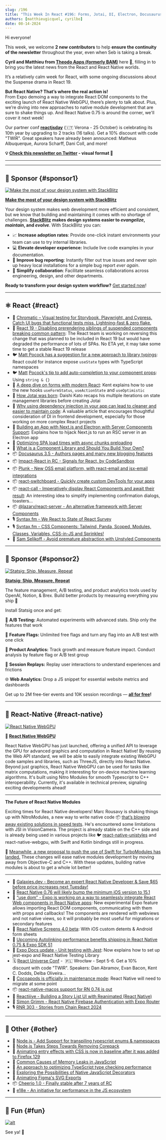 ```yaml
---
slug: /196
title: "This Week In React #196: Forms, Jotai, DI, Electron, Docusaurus, Signals, Plunk, React-Server, Switchboard, React-Call, RN WebGPU, Nitro Modules, use dom, macOS, Screens, Autolinking, Cocoapods, Corepack, Node.js, TypeScript..."
authors: [matthieugicquel, cyrilbo]
date: 08-14-2024
---
```


Hi everyone!

This week, we welcome **2 new contributors** to help **ensure the continuity of the newsletter** throughout the year, even when Seb is taking a break.

**Cyril and Matthieu from [Theodo Apps (formerly BAM)](https://apps.theodo.com/?utm_source=thisweekinreact)** here 👋, filling in to bring you the latest news from the React and React Native worlds.

It’s a relatively calm week for React, with some ongoing discussions about the Suspense drama in React 19.

**But React Native? That’s where the real action is!**\
From Expo demoing a way to integrate React DOM components to the exciting launch of React Native WebGPU, there’s plenty to talk about. Plus, we’re diving into new approaches to native module development that are sure to shake things up. And React Native 0.75 is around the corner, we'll cover it next week!

Our partner conf **[reactjsday](https://2024.reactjsday.it/?utm_source=thisweekinreact)** (🇮🇹 Verona - 25 October) is celebrating its 10th year by upgrading to 2 tracks (16 talks). Get a 10% discount with code "TWIR". Great speakers have already been announced: Matheus Albuquerque, Aurora Scharff, Dani Coll, and more!

<!-- truncate -->

**💡 [Check this newsletter on Twitter](https://slo.im/thread) - visual format 🎨**

---


<Support />

---

## 💸 Sponsor {#sponsor1}

[![Make the most of your design system with StackBlitz](/emails/issues/196/StackBlitz.jpg)](https://stackblitz.com/design-systems?utm_source=twir&utm_medium=primary)

**[Make the most of your design system with StackBlitz](https://stackblitz.com/design-systems?utm_source=twir&utm_medium=primary)**

Your design system makes web development more efficient and consistent, but we know that building and maintaining it comes with no shortage of challenges. [**StackBlitz**](https://stackblitz.com/) **makes design systems easier to _evangelize_, _maintain_, and _evolve_**. With StackBlitz you can:

- 📈 **Increase adoption rates**: Provide one-click instant environments your team can use to try internal libraries.
- 💻 **Elevate developer experience:** Include live code examples in your documentation.
- 🐛 **Improve bug reporting**: Instantly filter out true issues and never spin up heavy local installations for a simple bug report _ever again_.
- 🤝 **Simplify collaboration**: Facilitate seamless collaborations across engineering, design, and other departments.

**Ready to transform your design system workflow?** [Get started now](https://stackblitz.com/design-systems)!

---

## ⚛️ React {#react}

- 💸 [Chromatic – Visual testing for Storybook, Playwright, and Cypress. Catch UI bugs that functional tests miss. Lightning-fast & zero flake.](https://www.chromatic.com/features/visual-test?utm_source=thisweekinreact&utm_medium=quick_link&utm_campaign=q3_2024)
- 👀 [React 19 - Disabling prerendering siblings of suspended components breaking common pattern](https://github.com/facebook/react/issues/29898): The React team is working on reversing this change that was planned to be included in React 19 but would have degraded the performance of lots of SPAs. No ETA yet, it may take some time to get a stable React 19 release
- 🐦 [Matt Pocock has a suggestion for a new approach to library typings](https://x.com/mattpocockuk/status/1821124980043636841): React could for instance expose `useState` types with TypeScript namespaces
- 🐦 [Matt](https://x.com/mattpocockuk/status/1821926395380986219) [Pocock](https://x.com/mattpocockuk/status/1821124980043636841)['s tip to add auto-completion to your component props](https://x.com/mattpocockuk/status/1821926395380986219): Using `string & {}`
- 📜 [A deep dive on forms with modern React](https://www.epicreact.dev/react-forms): Kent explains how to use the new hooks `​​useFormStatus`, `useActionState` and `useOptimistic`
- 📜 [How Jotai was born](https://blog.axlight.com/posts/how-jotai-was-born/): Daishi Kato recaps his multiple iterations on state management libraries before creating Jotai
- 📜 [Why using dependency injection in your app can lead to cleaner and easier to maintain code](https://codedrivendevelopment.com/posts/dependency-injection-in-react): A valuable article that encourages thoughtful consideration of DI in frontend development, especially for those working on more complex React projects
- 📜 [Building an App with Next.js and Electron with Server Components Support](https://www.saybackend.com/blog/03-electron-nextjs-ssr): Explains how to hijack Next.js to run an RSC server in an Electron app
- 📜 [Optimizing SPA load times with async chunks preloading](https://mmazzarolo.com/blog/2024-08-13-async-chunk-preloading-on-load/)
- 📜 [What is a Component Library and Should You Build Your Own?](https://component-odyssey.com/articles/10-what-is-a-library-should-you-build-your-own)
- 📦 [Docusaurus 3.5 - Authors pages and many new blogging features](https://docusaurus.io/blog/releases/3.5)
- 📦 [Impact-React in RC - Signals for React, by CodeSandbox](https://impact-react.dev)
- 📦 [Plunk - New OSS email platform, with react-email and jsx-email integrations](https://www.useplunk.com/)
- 📦 [react-switchboard - Quickly create custom DevTools for your apps](https://github.com/coryhouse/react-switchboard)
- 📦 [react-call - Imperatively display React Components and await their result](https://github.com/desko27/react-call): An interesting idea to simplify implementing confirmation dialogs, toasters…
- 📦 [@lazarv/react-server - An alternative framework with Server Components](https://react-server.dev/)
- 🎙️ [Syntax.fm - We React to State of React Survey](https://syntax.fm/show/805/we-react-to-state-of-react-survey)
- 🎙️ [Syntax.fm - CSS Components: Tailwind, Panda, Scoped, Modules, Classes, Variables, CSS-in-JS and Sprinkles!](https://syntax.fm/show/807/css-components-tailwind-panda-scoped-modules-classes-variables-css-in-js-and-sprinkles)
- 🎥 [Sam Selikoff - Avoid premature abstraction with Unstyled Components](https://www.youtube.com/watch?v=9iJK-Vl6PhE)

<SubscribeFormEmbed placement="middle" />

---

## 💸 Sponsor {#sponsor2}

[![Statsig: Ship, Measure, Repeat](/emails/issues/196/statsig.jpg)](https://statsig.com/?utm_campaign=this-week-in-react&utm_source=sponsorships&utm_medium=email&utm_content=website)

**[Statsig: Ship, Measure, Repeat](https://statsig.com/?utm_campaign=this-week-in-react&utm_source=sponsorships&utm_medium=email&utm_content=website)**

The feature management, A/B testing, and product analytics tools used by OpenAI, Notion, & Brex. Build better products by measuring everything you ship 🚀

Install Statsig once and get:

🧪 **A/B Testing:** Automated experiments with advanced stats. Ship only the features that work

🚩 **Feature Flags:** Unlimited free flags and turn any flag into an A/B test with one click

🥇 **Product Analytics:** Track growth and measure feature impact. Conduct analysis by feature flag or A/B test group

🎥 **Session Replays:** Replay user interactions to understand experiences and frictions

🌐 **Web Analytics:** Drop a JS snippet for essential website metrics and dashboards

Get up to 2M free-tier events and 10K session recordings — [**all for free**](https://statsig.com/?utm_campaign=this-week-in-react&utm_source=sponsorships&utm_medium=email&utm_content=website)**!**

---

## 📱 React-Native {#react-native}

[![React Native WebGPU](/emails/issues/196/rn-webgpu.jpg)](https://www.youtube.com/watch?v=i-DGY98cTjk)

**🎥 [React Native WebGPU](https://www.youtube.com/watch?v=i-DGY98cTjk)**

React Native WebGPU has just launched, offering a unified API to leverage the GPU for advanced graphics and computation in React Native! By reusing the Web API standard, we will be able to easily integrate existing WebGPU code samples and libraries, such as ThreeJS, directly into React Native.
Beyond just graphics, React Native WebGPU can be used for tasks like matrix computations, making it interesting for on-device machine learning algorithms. It's built using Nitro Modules for smooth Typescript to C++ interoperability. Currently, it's available in technical preview, signaling exciting developments ahead!

---

**The Future of React Native Modules**

Exciting times for React Native developers! Marc Rousavy is shaking things up with NitroModules, a new way to write native code 📦 [that’s blowing away existing solutions in speed tests](https://github.com/mrousavy/NitroBenchmarks). He's encountered some limitations with JSI in VisionCamera. The project is already stable on the C++ side and is already being used in various projects like 🐦 [react-native-unistyles](https://x.com/jpudysz/status/1822541758137303233) and react-native-webgpu, with Swift and Kotlin bindings still in progress.

👀 [Meanwhile, a new proposal to push the use of Swift for TurboModules has landed.](https://github.com/okwasniewski/discussions-and-proposals/blob/22edd2c7853aaf2ee654b57f4521e43d668103fb/proposals/0000-swift-turbo-modules.md) These changes will ease native modules development by moving away from Objective-C and C++. With these updates, building native modules is about to get a whole lot better!

---

- 💸 [Galaxies.dev - Become an expert React Native Developer & Save $65 before price increases next Tuesday!](https://galaxies.dev/subscription?utm_campaign=announcement&utm_medium=price-updates&utm_source=thisweekinreact.com)
- 👀 [React Native 0.76 will likely bump the minimum iOS version to 15.1](https://github.com/react-native-community/discussions-and-proposals/discussions/812)
- 👀 [“use dom” - Expo is working on a way to seamlessly integrate React Web components in React Native apps](https://docs.expo.dev/guides/dom-components/): New experimental Expo feature allows importing React DOM components, communicating with them with props and callbacks! The components are rendered with webviews and not native views, so it will probably be most useful for migrations or secondary features
- 👀 [React Native Screens 4.0 beta](https://github.com/software-mansion/react-native-screens/releases/tag/4.0.0-beta.0): With iOS custom detents & Android form sheets
- 👀 [Upcoming Autolinking performance benefits shipping in React Native 0.75 & Expo SDK 51](https://github.com/react-native-community/discussions-and-proposals/discussions/814)
- 📖 [Expo Docs update - Unit testing with Jest](https://docs.expo.dev/develop/unit-testing/): Now explains how to set up jest-expo and React Native Testing Library
- 🗓️ [React Universe Conf](https://www.reactuniverseconf.com/?utm_source=thisweekinreact) -  🇵🇱 Wrocław - Sept 5-6. Get a 10% discount with code "TWIR". Speakers: Dan Abramov, Evan Bacon, Kent C. Dodds, Delba Oliveira...
- 📜 [Cocoapods is officially in maintenance mode](https://blog.cocoapods.org/CocoaPods-Support-Plans/): React Native will need to migrate at some point
- 📦 [react-native-macos support for RN 0.74 is out](https://github.com/microsoft/react-native-macos/releases/tag/v0.74.1)
- 🎥 [Reactiiive - Building a Story List UI with Reanimated (React Native)](https://www.youtube.com/watch?v=NNRym_f8JsA)
- 🎥 [Simon Grimm - React Native Firebase Authentication with Expo Router](https://www.youtube.com/watch?v=BsOik6ycGqk)
- 🎙️ [RNR 303 - Stories from Chain React 2024](https://www.reactnativeradio.com/episodes/rnr-303-stories-from-chain-react-2024)

---

## 🔀 Other {#other}

- 👀 [Node.js - Add Support for transpiling typescript enums & namespaces](https://github.com/nodejs/node/pull/54283)
- 📜 [Node.js Takes Steps Towards Removing Corepack](https://socket.dev/blog/node-js-takes-steps-towards-removing-corepack?utm_medium=feed)
- 📜 [Animating entry effects with CSS is now in baseline after it was added to Firefox 129](https://web.dev/blog/baseline-entry-animations?hl=en)
- 📜 [Common Causes of Memory Leaks in JavaScript](https://www.trevorlasn.com/blog/common-causes-of-memory-leaks-in-javascript/)
- 📜 [An approach to optimizing TypeScript type checking performance](https://www.edgedb.com/blog/an-approach-to-optimizing-typescript-type-checking-performance#how-do-we-quantify-the-type-checker-s-workload)
- 📜 [Exploring the Possibilities of Native JavaScript Decorators](https://frontendmasters.com/blog/exploring-the-possibilities-of-native-javascript-decorators/?ref=cms.macarthur.me)
- 📜 [Animating Figma's SVG Exports](https://courses.nan.fyi/blog/svg/animating-figma-exports)
- 📦 [Cheerio 1.0 - Finally stable after 7 years of RC](https://cheerio.js.org/blog/cheerio-1.0)
- 🔗 [e18e - An initiative for performance in the JS ecosystem](https://e18e.dev/)

---

## 🤭 Fun {#fun}

[![alt](/emails/issues/196/meme.jpg)](https://x.com/DavidKPiano/status/1822633099433316504)

See ya! 👋
